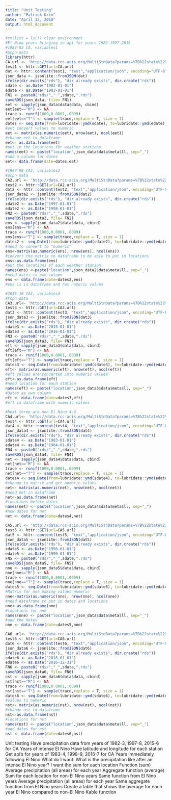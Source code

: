 ```yaml
---
title: "Unit_Testing"
author: "Patrick Krim"
date: "April 12, 2018"
output: html_document
---
```

```r
#rm(list = ls()) clear environment
#El Nino years bringing in api for years 1982-1997-2015
#1982-83 CA, variables1
#pcpn data
library(httr)
CA.url <- 'http://data.rcc-acis.org/MultiStnData?params=%7B%22state%22%3A%22ca%22%2C%22sdate%22%3A%221982-01-01%22%2C%22edate%22%3A%221983-01-01%22%2C%22elems%22%3A%22pcpn%22%2C%22meta%22%3A%22ll%22%7D'
test1 <- httr::GET(url=CA.url)
dat <- httr::content(test1, "text","application/json", encoding="UTF-8")
json_data <- jsonlite::fromJSON(dat)
ifelse(dir.exists("rds"), "dir already exists", dir.create("rds"))
sdate <- as.Date("1982-01-01")
edate <- as.Date("1983-01-01")
FN1 <- paste0("rds/","_",sdate,".rds")
saveRDS(json_data, file= FN1)
eet <- sapply(json_data$data$data, cbind)
eet[eet=="M"] <- NA
trace <- runif(1000,0.0001,.0099)
eet[eet=="T"] <- sample(trace,replace = T, size = 1)
dates <- seq.Date(from=lubridate::ymd(sdate), to=lubridate::ymd(edate), by = "1 days")
#eet convert values to numeric
eet <- matrix(as.numeric(eet), nrow(eet), ncol(eet))
#change eet to dataframe
eet<- as.data.frame(eet)
#put in the locations for weather stations
names(eet) <- paste("location",json_data$data$meta$ll, sep="_")
#add a column for dates
eet<- data.frame(date=dates,eet)

```

```r
#1997-98 CA2, variables2
#pcpn data
CA2.url <- 'http://data.rcc-acis.org/MultiStnData?params=%7B%22state%22%3A%22ca%22%2C%22sdate%22%3A%221997-01-01%22%2C%22edate%22%3A%221998-01-01%22%2C%22elems%22%3A%22pcpn%22%2C%22meta%22%3A%22ll%22%7D'
test2 <- httr::GET(url=CA2.url)
dat2 <- httr::content(test2, "text","application/json", encoding="UTF-8")
json_data2 <- jsonlite::fromJSON(dat2)
ifelse(dir.exists("rds"), "dir already exists", dir.create("rds"))
sdate2 <- as.Date("1997-01-01")
edate2 <- as.Date("1998-01-01")
FN2 <- paste0("rds/","_",sdate,".rds")
saveRDS(json_data2, file= FN2)
ens <- sapply(json_data2$data$data, cbind)
ens[ens=="M"] <- NA
trace <- runif(1000,0.0001,.0099)
ens[ens=="T"] <- sample(trace,replace = T, size = 1)
dates2 <- seq.Date(from=lubridate::ymd(sdate2), to=lubridate::ymd(edate2), by = "1 days")
#need to convert to "numeric"
ens<-matrix(as.numeric(ens), nrow(ens), ncol(ens))
#convert the matrix to dataframe to be able to put in locations
ens<-as.data.frame(ens)
#put the locations of each weather station
names(ens) <-paste("location",json_data2$data$meta$ll, sep="_")
#need dates in own column 
ens <- data.frame(date=dates2,ens)
#ens is in dataframe and has numeric values

```

```r
#2015-16 CA3, variables3
#Pcpn data
CA3.url<- 'http://data.rcc-acis.org/MultiStnData?params=%7B%22state%22%3A%22ca%22%2C%22sdate%22%3A%222015-01-01%22%2C%22edate%22%3A%222016-01-01%22%2C%22elems%22%3A%22pcpn%22%2C%22meta%22%3A%22ll%22%7D'
test3 <- httr::GET(url=CA3.url)
dat3 <- httr::content(test3, "text","application/json", encoding="UTF-8")
json_data3 <- jsonlite::fromJSON(dat3)
ifelse(dir.exists("rds"), "dir already exists", dir.create("rds"))
sdate3 <- as.Date("2015-01-01")
edate3 <- as.Date("2016-01-01")
FN3 <- paste0("rds/","_",sdate,".rds")
saveRDS(json_data3, file= FN3)
eft <- sapply(json_data3$data$data, cbind)
eft[eft=="M"] <- NA
trace <- runif(1000,0.0001,.0099)
eft[eft=="T"] <- sample(trace,replace = T, size = 1)
dates3 <- seq.Date(from=lubridate::ymd(sdate3), to=lubridate::ymd(edate3), by = "1 days")
eft<- matrix(as.numeric(eft), nrow(eft), ncol(eft))
#eft values are converted into numeric values
eft<-as.data.frame(eft)
#need location for each station
names(eft) <- paste("location",json_data3$data$meta$ll, sep="_")
#Dates as own column
eft <- data.frame(date=dates3,eft)
#eft in dataframe with numeric values

```


```r
#Next three are non El Nino 4-6
CA4.url<- 'http://data.rcc-acis.org/MultiStnData?params=%7B%22state%22%3A%22ca%22%2C%22sdate%22%3A%221983-01-01%22%2C%22edate%22%3A%221984-01-01%22%2C%22elems%22%3A%22pcpn%22%2C%22meta%22%3A%22ll%22%7D'
test4 <- httr::GET(url=CA4.url)
dat4 <- httr::content(test4, "text","application/json", encoding="UTF-8")
json_data4 <- jsonlite::fromJSON(dat4)
ifelse(dir.exists("rds"), "dir already exists", dir.create("rds"))
sdate4 <- as.Date("1983-01-01")
edate4 <- as.Date("1984-01-01")
FN4 <- paste0("rds/","_",sdate,".rds")
saveRDS(json_data4, file= FN4)
net <- sapply(json_data4$data$data, cbind)
net[net=="M"] <- NA
trace <- runif(1000,0.0001,.0099)
net[net=="T"] <- sample(trace,replace = T, size = 1)
dates4 <- seq.Date(from=lubridate::ymd(sdate4), to=lubridate::ymd(edate4), by = "1 days")
#change to matrix and get numeric values
net<- matrix(as.numeric(net), nrow(net), ncol(net))
#need net in dataframe
net<-as.data.frame(net)
#locations before dates
names(net) <- paste("location",json_data4$data$meta$ll, sep="_")
#now dates for net
net <- data.frame(date=dates4,net)
```

```r
CA5.url <- 'http://data.rcc-acis.org/MultiStnData?params=%7B%22state%22%3A%22ca%22%2C%22sdate%22%3A%221998-01-01%22%2C%22edate%22%3A%221999-01-01%22%2C%22elems%22%3A%22pcpn%22%7D'
test5 <- httr::GET(url=CA5.url)
dat5 <- httr::content(test5, "text","application/json", encoding="UTF-8")
json_data5 <- jsonlite::fromJSON(dat5)
ifelse(dir.exists("rds"), "dir already exists", dir.create("rds"))
sdate5 <- as.Date("1998-01-01")
edate5 <- as.Date("1999-01-01")
FN5 <- paste0("rds/","_",sdate,".rds")
saveRDS(json_data5, file= FN5)
nne <- sapply(json_data5$data$data, cbind)
nne[nne=="M"] <- NA
trace <- runif(1000,0.0001,.0099)
nne[nne=="T"] <- sample(trace,replace = T, size = 1)
dates5 <- seq.Date(from=lubridate::ymd(sdate5), to=lubridate::ymd(edate5), by = "1 days")
#Matrix for nne making values numeric
nne<-matrix(as.numeric(nne), nrow(nne), ncol(nne))
#need dataframe to put in dates and locations
nne<-as.data.frame(nne)
#locations for nne
names(nne) <- paste("location",json_data$data$meta$ll, sep="_")
#add the dates
nne <- data.frame(date=dates5,nne)

```

```r
CA6.url<- 'http://data.rcc-acis.org/MultiStnData?params=%7B%22state%22%3A%22ca%22%2C%22sdate%22%3A%222016-01-01%22%2C%22edate%22%3A%222016-12-31%22%2C%22elems%22%3A%22pcpn%22%2C%22meta%22%3A%22ll%22%7D'
test6 <- httr::GET(url=CA6.url)
dat6 <- httr::content(test6, "text","application/json", encoding="UTF-8")
json_data6 <- jsonlite::fromJSON(dat6)
ifelse(dir.exists("rds"), "dir already exists", dir.create("rds"))
sdate6 <- as.Date("2016-01-01")
edate6 <- as.Date("2016-12-31")
FN6 <- paste0("rds/","_",sdate,".rds")
saveRDS(json_data6, file= FN6)
nst <- sapply(json_data6$data$data, cbind)
nst[nst=="M"] <- NA
trace <- runif(1000,0.0001,.0099)
nst[nst=="T"] <- sample(trace,replace = T, size = 1)
dates6 <- seq.Date(from=lubridate::ymd(sdate6), to=lubridate::ymd(edate6), by = "1 days")
#values to numeric
nst<- matrix(as.numeric(nst), nrow(nst), ncol(nst))
#change nst to dataframe
nst<-as.data.frame(nst)
#locations for nst
names(nst) <- paste("location",json_data$data$meta$ll, sep="_")
#add dates for nst
nst <- data.frame(date=dates6,nst)

```

Unit testing
Have precipitation data from years of 1982-3, 1997-8, 2015-6 for CA
	Years of intense El Nino
	Have latitude and longitude for each station
Get api’s for years of 1983-4, 1998-9, 2016-7 for CA
	Years immediately following El Nino
What do I want: What is the precipitation like after an intense El Nino year?
I want the sum for each location 
Function (sum)
Average precipitation (all areas) for each year
Aggregate function (average)
Sum for each location for non-El Nino years 
Same function from El Nino years
Average precipitation (all areas) for each year
Same aggregate function from El Nino years
Create a table that shows the average for each year 
El Nino compared to non-El Nino
Kable function











